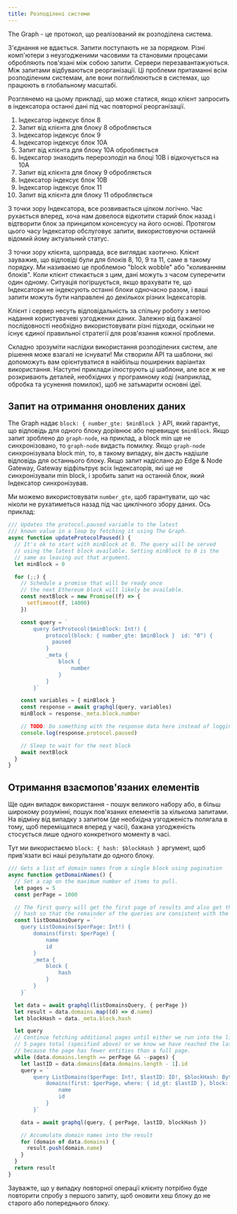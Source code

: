 ```yaml
---
title: Розподілені системи
---
```


The Graph - це протокол, що реалізований як розподілена система.

З'єднання не вдається. Запити поступають не за порядком. Різні комп'ютери з неузгодженими часовими та становими процесами обробляють пов'язані між собою запити. Сервери перезавантажуються. Між запитами відбуваються реорганізації. Ці проблеми притаманні всім розподіленим системам, але вони поглиблюються в системах, що працюють в глобальному масштабі.

Розглянемо на цьому прикладі, що може статися, якщо клієнт запросить в індексатора останні дані під час повторної реорганізації.

1. Індексатор індексує блок 8
2. Запит від клієнта для блоку 8 обробляється
3. Індексатор індексує блок 9
4. Індексатор індексує блок 10А
5. Запит від клієнта для блоку 10А обробляється
6. Індексатор знаходить перерозподіл на блоці 10B і відкочується на 10A
7. Запит від клієнта для блоку 9 обробляється
8. Індексатор індексує блок 10В
9. Індексатор індексує блок 11
10. Запит від клієнта для блоку 11 обробляється

З точки зору Індексатора, все розвивається цілком логічно. Час рухається вперед, хоча нам довелося відкотити старий блок назад і відтворити блок за принципом консенсусу на його основі. Протягом цього часу Індексатор обслуговує запити, використовуючи останній відомий йому актуальний статус.

З точки зору клієнта, щоправда, все виглядає хаотично. Клієнт зауважив, що відповіді були для блоків 8, 10, 9 та 11, саме в такому порядку. Ми називаємо це проблемою "block wobble" або "коливанням блоків". Коли клієнт стикається з цим, дані можуть з часом суперечити один одному. Ситуація погіршується, якщо врахувати те, що Індексатори не індексують останні блоки одночасно разом, і ваші запити можуть бути направлені до декількох різних Індексаторів.

Клієнт і сервер несуть відповідальність за спільну роботу з метою надання користувачеві узгоджених даних. Залежно від бажаної послідовності необхідно використовувати різні підходи, оскільки не існує єдиної правильної стратегії для розв'язання кожної проблеми.

Складно зрозуміти наслідки використання розподілених систем, але рішення може взагалі не існувати! Ми створили API та шаблони, які допоможуть вам орієнтуватися в найбільш поширених варіантах використання. Наступні приклади ілюструють ці шаблони, але все ж не розкривають деталей, необхідних у програмному коді (наприклад, обробка та усунення помилок), щоб не затьмарити основні ідеї.

## Запит на отримання оновлених даних

The Graph надає `block: { number_gte: $minBlock }` API, який гарантує, що відповідь для одного блоку дорівнює або перевищує `$minBlock`. Якщо запит зроблено до `graph-node`, на приклад, а block min ще не синхронізовано, то `graph-node` видасть помилку. Якщо `graph-node` синхронізувала block min, то, в такому випадку, він дасть надішле відповідь для останнього блоку. Якщо запит надіслано до Edge & Node Gateway, Gateway відфільтрує всіх Індексаторів, які ще не синхронізували min block, і зробить запит на останній блок, який Індексатор синхронізував.

Ми можемо використовувати `number_gte`, щоб гарантувати, що час ніколи не рухатиметься назад під час циклічного збору даних. Ось приклад:

```javascript
/// Updates the protocol.paused variable to the latest
/// known value in a loop by fetching it using The Graph.
async function updateProtocolPaused() {
  // It's ok to start with minBlock at 0. The query will be served
  // using the latest block available. Setting minBlock to 0 is the
  // same as leaving out that argument.
  let minBlock = 0

  for (;;) {
    // Schedule a promise that will be ready once
    // the next Ethereum block will likely be available.
    const nextBlock = new Promise((f) => {
      setTimeout(f, 14000)
    })

    const query = `
        query GetProtocol($minBlock: Int!) {
            protocol(block: { number_gte: $minBlock }  id: "0") {
              paused
            }
            _meta {
                block {
                    number
                }
            }
        }`

    const variables = { minBlock }
    const response = await graphql(query, variables)
    minBlock = response._meta.block.number

    // TODO: Do something with the response data here instead of logging it.
    console.log(response.protocol.paused)

    // Sleep to wait for the next block
    await nextBlock
  }
}
```

## Отримання взаємопов'язаних елементів

Ще один випадок використання - пошук великого набору або, в більш широкому розумінні, пошук пов'язаних елементів за кількома запитами. На відміну від випадку з запитом (де необхідна узгодженість полягала в тому, щоб переміщатися вперед у часі), бажана узгодженість стосується лише одного конкретного моменту в часі.

Тут ми використаємо `block: { hash: $blockHash }` аргумент, щоб прив'язати всі наші результати до одного блоку.

```javascript
/// Gets a list of domain names from a single block using pagination
async function getDomainNames() {
  // Set a cap on the maximum number of items to pull.
  let pages = 5
  const perPage = 1000

  // The first query will get the first page of results and also get the block
  // hash so that the remainder of the queries are consistent with the first.
  const listDomainsQuery = `
    query ListDomains($perPage: Int!) {
        domains(first: $perPage) {
            name
            id
        }
        _meta {
            block {
                hash
            }
        }
    }`

  let data = await graphql(listDomainsQuery, { perPage })
  let result = data.domains.map((d) => d.name)
  let blockHash = data._meta.block.hash

  let query
  // Continue fetching additional pages until either we run into the limit of
  // 5 pages total (specified above) or we know we have reached the last page
  // because the page has fewer entities than a full page.
  while (data.domains.length == perPage && --pages) {
    let lastID = data.domains[data.domains.length - 1].id
    query = `
        query ListDomains($perPage: Int!, $lastID: ID!, $blockHash: Bytes!) {
            domains(first: $perPage, where: { id_gt: $lastID }, block: { hash: $blockHash }) {
                name
                id
            }
        }`

    data = await graphql(query, { perPage, lastID, blockHash })

    // Accumulate domain names into the result
    for (domain of data.domains) {
      result.push(domain.name)
    }
  }
  return result
}
```

Зауважте, що у випадку повторної операції клієнту потрібно буде повторити спробу з першого запиту, щоб оновити хеш блоку до не старого або попереднього блоку.
